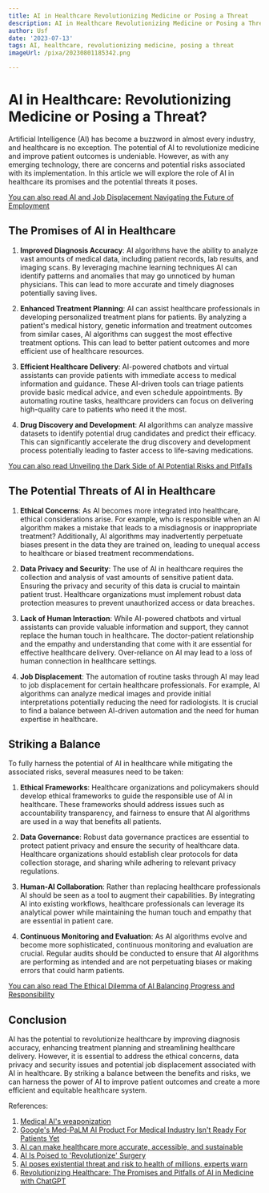 ```yaml
---
title: AI in Healthcare Revolutionizing Medicine or Posing a Threat
description: AI in Healthcare Revolutionizing Medicine or Posing a Threat
author: Usf
date: '2023-07-13'
tags: AI, healthcare, revolutionizing medicine, posing a threat
imageUrl: /pixa/20230801185342.png

---
```

# AI in Healthcare: Revolutionizing Medicine or Posing a Threat?

Artificial Intelligence  (AI) has become a buzzword in almost every industry, and healthcare is no exception. The potential  of AI  to revolutionize medicine and improve patient outcomes is undeniable. However, as with any emerging technology,  there are  concerns and potential  risks associated  with its implementation. In this article  we will explore the role of AI in healthcare its promises and the potential threats it poses.

[You can also  read AI and Job Displacement Navigating the Future of Employment](AI%20and%20Job%20Displacement%20Navigating%20the%20Future%20of%20Employment)


## The Promises of AI in Healthcare

1. **Improved  Diagnosis Accuracy**: AI  algorithms have the ability to analyze  vast amounts of medical data, including patient records, lab results, and imaging scans. By leveraging machine learning techniques  AI can identify patterns and anomalies that may go  unnoticed by human physicians. This can lead  to more accurate and timely diagnoses potentially saving lives.

2. **Enhanced Treatment Planning**: AI can assist healthcare professionals in  developing personalized treatment plans for patients. By analyzing a patient's medical history, genetic information and treatment outcomes from similar cases, AI algorithms  can suggest the most effective treatment  options. This  can lead to better patient outcomes  and more efficient use of healthcare resources.

3. **Efficient Healthcare Delivery**: AI-powered chatbots and  virtual  assistants can provide patients with immediate access to medical information and guidance. These AI-driven tools can triage patients provide basic medical advice, and even schedule appointments.  By automating routine tasks, healthcare providers can focus  on delivering high-quality care to patients  who  need it the most.

4.  **Drug Discovery and Development**: AI algorithms can analyze massive datasets to identify potential drug candidates and predict their efficacy. This can significantly accelerate the drug discovery and development process potentially leading to faster access to life-saving medications.

[You can also read Unveiling the Dark Side of AI Potential  Risks and Pitfalls](Unveiling%20the%20Dark%20Side%20of%20AI%20Potential%20Risks%20and%20Pitfalls)


## The Potential Threats of AI in Healthcare

1. **Ethical  Concerns**: As AI becomes more integrated into healthcare, ethical considerations arise. For example, who is responsible  when an AI algorithm makes a  mistake that leads to a misdiagnosis or inappropriate treatment? Additionally, AI algorithms  may inadvertently perpetuate biases present in the data they are trained on, leading to unequal access  to healthcare  or biased treatment recommendations.

2. **Data Privacy and Security**: The use of  AI in healthcare requires the collection and analysis of vast amounts of sensitive patient data. Ensuring the  privacy and  security of this data is crucial to maintain patient trust. Healthcare organizations must implement robust data  protection measures to  prevent unauthorized access or data breaches.

3. **Lack of Human Interaction**: While AI-powered chatbots and virtual assistants can provide valuable information and support,  they cannot replace the human touch in healthcare. The doctor-patient  relationship and the empathy and understanding that  come with it are essential for effective healthcare delivery. Over-reliance on AI  may lead to  a  loss of human connection in healthcare settings.

4.  **Job Displacement**:  The automation of routine tasks through AI may lead  to  job displacement for certain  healthcare professionals. For example,  AI  algorithms can analyze medical images and  provide initial interpretations  potentially reducing the need for radiologists. It is crucial to find a balance between AI-driven automation and the need for human expertise in healthcare.

## Striking a Balance

To fully harness the potential of AI  in healthcare while mitigating the associated  risks, several measures need to  be taken:

1. **Ethical Frameworks**: Healthcare organizations and policymakers should develop ethical  frameworks to guide the responsible use of AI  in healthcare. These frameworks should address issues such as accountability transparency, and fairness to ensure that AI algorithms are used in a way that  benefits all patients.

2. **Data Governance**: Robust data governance practices are essential to protect patient privacy and ensure the security of healthcare data. Healthcare organizations should establish clear protocols for data collection storage, and sharing while adhering  to relevant privacy  regulations.

3. **Human-AI  Collaboration**: Rather than replacing healthcare professionals AI should be seen as a tool to augment their capabilities. By integrating AI into existing workflows,  healthcare professionals can  leverage its analytical power  while maintaining  the human  touch  and empathy that are essential in patient care.

4. **Continuous Monitoring and Evaluation**: As AI algorithms evolve and become more sophisticated, continuous monitoring and evaluation are crucial. Regular audits should be conducted to ensure that AI algorithms are performing as intended and are  not perpetuating biases  or making errors  that could harm patients.

[You can also read  The  Ethical Dilemma of AI Balancing Progress and Responsibility](The%20Ethical%20Dilemma%20of%20AI%20Balancing%20Progress%20and%20Responsibility)


##  Conclusion

AI has the potential to revolutionize healthcare by improving diagnosis accuracy, enhancing treatment planning  and streamlining  healthcare  delivery. However, it is essential to address the ethical concerns, data privacy and security issues and potential job displacement associated with AI in healthcare. By striking  a balance between the  benefits and risks, we can harness the power of AI to improve patient outcomes and create  a more efficient and equitable healthcare system.

References:

1. [Medical AI's  weaponization](https://www.axios.com/2023/05/22/medical-ai-weaponization-artificial-intelligence-healthcare)
2. [Google's Med-PaLM AI Product For Medical Industry Isn't Ready For Patients Yet](https://www.bloomberg.com/news/articles/2023-07-12/google-s-med-palm-ai-product-for-medical-industry-isn-t-ready-for-patients-yet)
3. [AI can make healthcare more  accurate, accessible, and sustainable](https://www.weforum.org/agenda/2023/06/emerging-tech-like-ai-are-poised-to-make-healthcare-more-accurate-accessible-and-sustainable/)
4. [AI Is Poised to 'Revolutionize'  Surgery](https://www.facs.org/for-medical-professionals/news-publications/news-and-articles/bulletin/2023/june-2023-volume-108-issue-6/ai-is-poised-to-revolutionize-surgery/)
5. [AI poses existential threat and risk  to health of millions, experts warn](https://www.theguardian.com/technology/2023/may/10/ai-poses-existential-threat-and-risk-to-health-of-millions-experts-warn)
6. [Revolutionizing Healthcare: The Promises and Pitfalls of AI in Medicine with ChatGPT](https://gjia.georgetown.edu/2023/06/28/revolutionizing-healthcare-the-promises-and-pitfalls-of-ai-in-medicine-with-chatgpt/)
